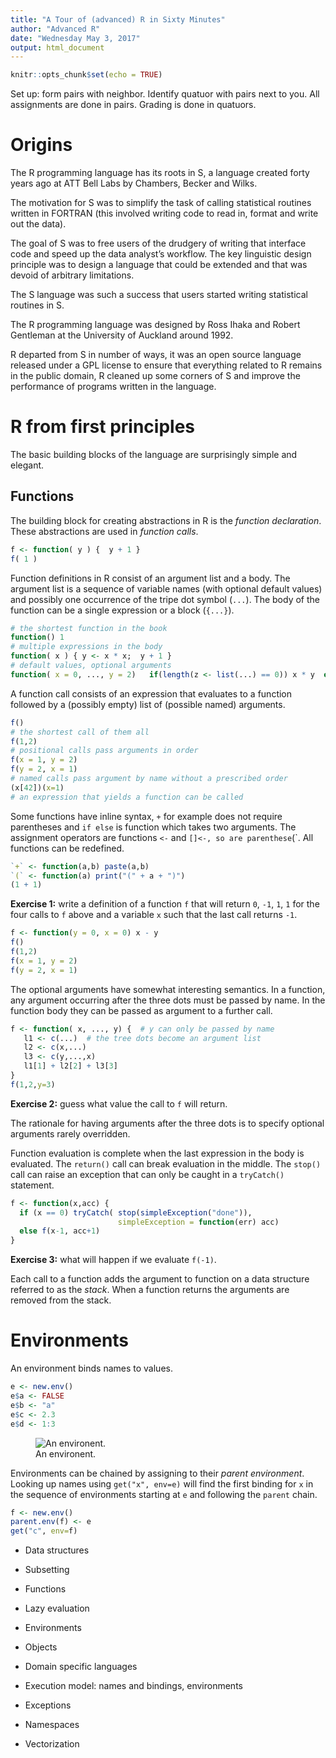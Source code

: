 ```yaml
---
title: "A Tour of (advanced) R in Sixty Minutes"
author: "Advanced R"
date: "Wednesday May 3, 2017"
output: html_document
---
```


```r
knitr::opts_chunk$set(echo = TRUE)
```

Set up: form pairs with neighbor. Identify quatuor with pairs next to you.  All assignments are done in pairs. Grading is done in quatuors.

# Origins

The R programming language has its roots in S, a language created forty years ago at ATT Bell Labs by Chambers, Becker and Wilks.

The motivation for S was to simplify the task of calling statistical routines written in FORTRAN (this involved writing code to read in, format and write out the data).

The goal of S was to free users of the drudgery of writing that interface code and speed up the data analyst's workflow.  The key linguistic design principle was to design a language that could be extended and that was devoid of arbitrary limitations.

The S language was such a success that users started writing statistical routines in S.

The R programming language was designed by Ross Ihaka and Robert Gentleman at the University of Auckland around 1992.  

R departed from S in number of ways, it was an open source language released under a GPL license to ensure that everything related to R remains in the public domain, R cleaned up some corners of S and improve the performance of programs written in the language.

#  R from first principles

The basic building blocks of the language are surprisingly simple and elegant.

## Functions

The building block for creating abstractions in R is the *function declaration*.  These abstractions are used in *function calls*.

```r
f <- function( y ) {  y + 1 }
f( 1 )
```

Function definitions in R consist of an argument list and a body. The argument list is a sequence of variable names (with optional default values) and possibly one occurrence of the tripe dot symbol (`...`).  The body of the function can be a single expression or a block (`{...}`).

```r
# the shortest function in the book
function() 1    
# multiple expressions in the body
function( x ) { y <- x * x;  y + 1 }
# default values, optional arguments
function( x = 0, ..., y = 2)   if(length(z <- list(...) == 0)) x * y  else x * y * z[[1]] 
```

A function call consists of an expression that evaluates to a function followed by a (possibly empty) list of (possible named) arguments.

```r
f()
# the shortest call of them all
f(1,2)
# positional calls pass arguments in order
f(x = 1, y = 2)
f(y = 2, x = 1)
# named calls pass argument by name without a prescribed order
(x[42])(x=1)
# an expression that yields a function can be called
```

Some functions have inline syntax, `+` for example does not require parentheses and `if else` is  function which takes two arguments.  The assignment operators are functions `<-` and `[]<-, so are parenthese `(`.  All functions can be redefined.

```r
`+` <- function(a,b) paste(a,b)
`(` <- function(a) print("(" + a + ")")
(1 + 1)
```

**Exercise 1:** write a definition of a function `f` that will return `0`, `-1`, `1`, `1` for the four calls to `f` above and a variable `x` such that the last call returns `-1`.

```r
f <- function(y = 0, x = 0) x - y
f()
f(1,2)
f(x = 1, y = 2)
f(y = 2, x = 1)
```

The optional arguments have somewhat interesting semantics. In a function, any argument occurring after the three dots must be passed by name.  In the function body they can be passed as argument to a further call.

```r
f <- function( x, ..., y) {  # y can only be passed by name
   l1 <- c(...)  # the tree dots become an argument list
   l2 <- c(x,...)
   l3 <- c(y,...,x)
   l1[1] + l2[2] + l3[3]
}
f(1,2,y=3)
```

**Exercise 2:** guess what value the call to `f` will return.

The rationale for having arguments after the three dots is to specify optional arguments rarely overridden.

Function evaluation is complete when the last expression in the body is evaluated. The `return()` call can break evaluation in the middle.  The `stop()` call can raise an exception that can only be caught in a `tryCatch()` statement. 

```r
f <- function(x,acc) {
  if (x == 0) tryCatch( stop(simpleException("done")), 
                        simpleException = function(err) acc)
  else f(x-1, acc+1) 
}  
```


**Exercise 3:** what will happen if we evaluate `f(-1)`.

Each call to a function adds the argument to function on a data structure referred to as the *stack*. When a function returns the arguments are removed from the stack.

# Environments

An environment binds names to values. 

```r
e <- new.env()
e$a <- FALSE
e$b <- "a"
e$c <- 2.3
e$d <- 1:3
```

![An environent.](http://adv-r.had.co.nz/diagrams/environments.png/bindings.png)

Environments can be chained by assigning to their *parent environment*.  Looking up names using `get("x", env=e)` will find the first binding for `x` in the sequence of environments starting at `e` and following the `parent` chain.

```r
f <- new.env()
parent.env(f) <- e
get("c", env=f)
```



* Data structures
* Subsetting
* Functions
* Lazy evaluation
* Environments
* Objects
* Domain specific languages

* Execution model:  names and bindings, environments

* Exceptions
* Namespaces

* Vectorization
